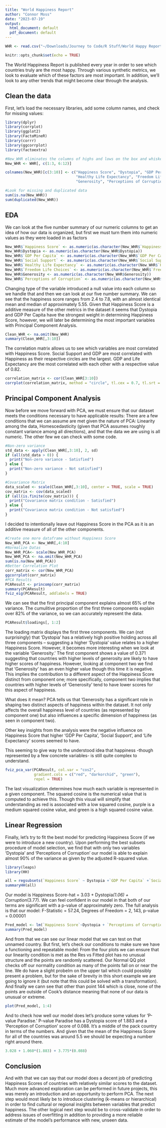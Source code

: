 ```yaml
---
title: "World Happiness Report"
author: "Connor Moss"
date: "2023-07-19"
output:
  html_document: default
  pdf_document: default
---
```


```r

WHR <- read.csv("~/Downloads/Journey to Code/R Stuff/World Happy Report/WHR.csv", header=FALSE, stringsAsFactors=TRUE)
```

```r
knitr::opts_chunk$set(echo = TRUE)
```
The World Happiness Report is published every year in order to see which countries truly are the most happy. Through various synthetic metrics, we look to evaluate which of these factors are most important. In addition, we'll look to any other trends that might become clear through the analysis.

## Clean the data



First, let's load the necessary libraries, add some column names, and check for missing values:


```r
library(dplyr)
library(corrplot)
library(ggplot2)
library(FactoMineR)
library(corrr)
library(ggcorrplot)
library(factoextra)

```

```r

#New_WHR eliminates the columns of highs and lows on the box and whisker plots and renames the columns
New_WHR <- WHR[, c(1:3, 6:12)]

colnames(New_WHR)[c(3:10)] <- c("Happiness Score", "Dystopia", "GDP Per Capita", "Social Support",
                                "Healthy Life Expectancy", "Freedom Life Choices",
                                "Generosity", "Perceptions of Corruption")

#Look for missing and duplicated data 
sum(is.na(New_WHR))
sum(duplicated(New_WHR))
```
## EDA 
We can look at the five number summary of our numeric columns to get an idea of how our data is organized, but first we must turn them into numeric values as they were loaded in as factors
```r
New_WHR$`Happiness Score` <- as.numeric(as.character(New_WHR$`Happiness Score`))
New_WHR$Dystopia <- as.numeric(as.character(New_WHR$Dystopia))
New_WHR$`GDP Per Capita` <- as.numeric(as.character(New_WHR$`GDP Per Capita`))
New_WHR$`Social Support` <- as.numeric(as.character(New_WHR$`Social Support`))
New_WHR$`Healthy Life Expectancy` <- as.numeric(as.character(New_WHR$`Healthy Life Expectancy`))
New_WHR$`Freedom Life Choices` <- as.numeric(as.character(New_WHR$`Freedom Life Choices`))
New_WHR$Generosity <- as.numeric(as.character(New_WHR$Generosity))
New_WHR$`Perceptions of Corruption` <- as.numeric(as.character(New_WHR$`Perceptions of Corruption`))


```

Changing type of the variable introduced a null value into each column so we handle that and then we can look at our five number summary. We can see that the happiness score ranges from 2.4 to 7.8, with an almost identical mean and median of approximately 5.55. Given that Happiness Score is a additive measure of the other metrics in the dataset it seems that Dystopia and GDP Per Capita have the strongest weight in determining Happiness Score, however, we will later be determining the most important variables with Principal Component Analysis. 

```r
Clean_WHR <- na.omit(New_WHR)
summary(Clean_WHR[,3:10])
```

The correlation matrix allows us to see which variables are most correlated with Happiness Score.
Social Support and GDP are most correlated with Happiness as their respective circles are the largest. 
GDP and Life Expectancy are the most correlated with each other with a respective value of 0.82.


```r
correlation_matrix <- cor(Clean_WHR[3:10])
corrplot(correlation_matrix, method = "circle", tl.cex = 0.7, tl.srt = 45)
```

## Principal Component Analysis 

Now before we move forward with PCA, we must ensure that our dataset meets the conditions necessary to have applicable results:
There are a few conditions that we can assume are met given the nature of PCA: 
Linearity among the data, Homescedasticity (given that PCA assumes roughly constant variance among all directions), and that the data we are using is all numeric. The other few we can check with some code.

```r
#Non-zero variance 
std_data <- apply(Clean_WHR[,3:10], 2, sd)
if (all(std_data > 0)) {
  print("Non-zero variance - Satisfied")
} else {
  print("Non-zero variance - Not satisfied")
}

#Covariance Matrix
data_scaled <- scale(Clean_WHR[,3:10], center = TRUE, scale = TRUE)
cov_matrix <- cov(data_scaled)
if (all(is.finite(cov_matrix))) {
  print("Covariance matrix condition - Satisfied")
} else {
  print("Covariance matrix condition - Not satisfied")
}
```

I decided to intentionally leave out Happiness Score in the PCA as it is an additive measure of all of the other components. 

```r
#Create one more dataframe without Happiness Score
New_WHR_PCA <- New_WHR[,4:10]
#Normalize Datas
New_WHR_PCA<- scale(New_WHR_PCA)
New_WHR_PCA <- na.omit(New_WHR_PCA)
sum(is.na(New_WHR_PCA))
#Better Correlation Plot 
corr_matrix <- cor(New_WHR_PCA)
ggcorrplot(corr_matrix)
#PCA Results
PCAResult <- princomp(corr_matrix)
summary(PCAResult)
fviz_eig(PCAResult, addlabels = TRUE)
```


We can see that the first principal component explains almost 65% of the variance. The cumulitive proportion of the first three components explain over 82% of the variance, so we can accurately represent the data. 

```r
PCAResult$loadings[, 1:2]
```

The loading matrix displays the first three components. We can (not surprisingly) that 'Dystopia' has a relatively high positive holding across all three components -- suggesting a higher 'Dystopia' value relates to a higher Happiness Score. However, it becomes more interesting when we look at the variable 'Generosity.' The first component shows a value of 0.371 suggesting that countries with higher levels of generosity are likely to have higher scores of happiness. However, looking at component two we find that 'Generosity' has an even higher value though this time it is negative. This implies the contribution to a different aspect of the Happiness Score distinct from component one; more specifically, component two implies that countries with higher levels of 'Generosity' tend to have lower scores for this aspect of happiness. 

What does it mean? PCA tells us that 'Generosity has a significant role in shaping two distinct aspects of happiness within the dataset. It not only affects the overall happiness level of countries (as represented by component one) but also influences a specific dimension of happiness (as seen in component two). 

Other key insights from the analysis were the negative influence on Happiness Score that higher 'GDP Per Capita', 'Social Support', and 'Life Expectancy' scores seemed to have. 

This seeming to give way to the understood idea that happiness -though represented by a few concrete variables- is still quite complex to understand. 

```r
fviz_pca_var(PCAResult, col.var = "cos2",
             gradient.cols = c("red", "darkorchid", "green"),
             repel = TRUE)
```

The last visualization determines how much each variable is represented in a given component. The squared cosine is the numerical value that is computed to achieve this. Though this visual will simplify that understanding as red is associated with a low squared cosine, purple is a medium squared cosine value, and green is a high squared cosine value. 

## Linear Regression 

Finally, let's try to fit the best model for predicting Happiness Score (if we were to introduce a new country). Upon performing the best subsets procedure of model selection, we find that with only two variables 'Dystopia' and 'Perceptions of Corruption' our model is able to explain almost 90% of the variance as given by the adjusted R-squared value.
```r
library(leaps)
library(HH)
```

```r
all = regsubsets(`Happiness Score` ~ Dystopia +`GDP Per Capita` +`Social Support`+ `Healthy Life Expectancy`+`Freedom Life Choices`+`Generosity`+ `Perceptions of Corruption` ,data=New_WHR)
summaryHH(all)
```

Our model is Happiness Score-hat = 3.03 + Dystopia*(1.06) + Corruption*(3.77). 
We can feel confident in our model in that both of our terms are significant with a p-value of approximately zero. The full analysis is that our model:
F-Statistic = 57.24, Degrees of Freedom = 2, 143, p-value = 0.00001

```r
Pred_model <- lm(`Happiness Score`~Dystopia + `Perceptions of Corruption`, data = New_WHR)
summary(Pred_model)
```
And from that we can see our linear model that we can test on that unnamed country. But first, let's check our conditions to make sure we have a functioning and repeatable model:
From the four plots we can ensure that our linearity condition is met as the Res vs Fitted plot has no unusual structure and the points are randomly scattered. Our Normal QQ plot checks off our normality condition as many of the points fall on or near the line. We do have a slight probelm on the upper tail which could possibly present a problem, but for the sake of brevity in this short example we are going to ignore it (but note that this could be solved with a transformation). And finally we cann see that other than point 144 which is close, none of the points are outside of Cook's distance meaning that none of our data is unusual or extreme.
```r
plot(Pred_model, 1:4)
```

And to check how well our model does let's produce some values for 'P-value Paradise.'
P-value Paradise has a Dystopia score of 1.883 and a 'Perception of Corruption' score of 0.088. It's a middle of the pack country in terms of the numbers. And given that the mean of the Happiness Score for all of the countries was around 5.5 we should be expecting a number right around there. 

```r
3.028 + 1.060*(1.883) + 3.775*(0.088)
```

## Conclusion
And with that we can say that our model does a decent job of predicting Happiness Scores of countries with relatively similar scores to the dataset. Much more advanced exploration can be performed in future projects, this was merely an introduction and an opportunity to perform PCA. The next step would most likely be to introduce clustering (k-means or hierarchical) in order to find cultural or regional insights between variables that  predict happiness. The other logical next step would be to cross-validate in order to address issues of overfitting in addition to providing a more reliable estimate of the model's performance with new, unseen data. 
